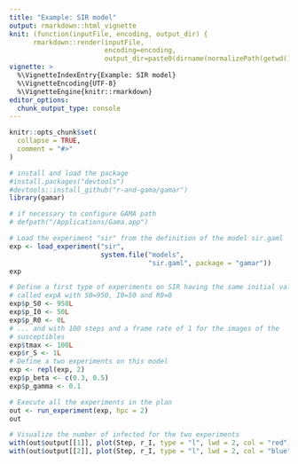 ```yaml
---
title: "Example: SIR model"
output: rmarkdown::html_vignette
knit: (function(inputFile, encoding, output_dir) { 
      rmarkdown::render(inputFile,
                        encoding=encoding, 
                        output_dir=paste0(dirname(normalizePath(getwd())), "/inst/doc"))})
vignette: >
  %\VignetteIndexEntry{Example: SIR model}
  %\VignetteEncoding{UTF-8}
  %\VignetteEngine{knitr::rmarkdown}
editor_options: 
  chunk_output_type: console
---
```


```r
knitr::opts_chunk$set(
  collapse = TRUE,
  comment = "#>"
)
```

```r
# install and load the package
#install.packages("devtools")
#devtools::install_github("r-and-gama/gamar")
library(gamar)

# if necessary to configure GAMA path
# defpath("/Applications/Gama.app")
```

```r
# Load the experiment "sir" from the definition of the model sir.gaml
exp <- load_experiment("sir",
                       system.file("models",
                                   "sir.gaml", package = "gamar"))
exp

```

```r
# Define a first type of experiments on SIR having the same initial value
# called expA with S0=950, I0=50 and R0=0
exp$p_S0 <- 950L
exp$p_I0 <- 50L
exp$p_R0 <- 0L
# ... and with 100 steps and a frame rate of 1 for the images of the
# susceptibles
exp$tmax <- 100L
exp$r_S <- 1L
# Define a two experiments on this model
exp <- repl(exp, 2)
exp$p_beta <- c(0.3, 0.5)
exp$p_gamma <- 0.1

```

```r
# Execute all the experiments in the plan
out <- run_experiment(exp, hpc = 2)
out
```

```r
# Visualize the number of infected for the two experiments
with(out$output[[1]], plot(Step, r_I, type = "l", lwd = 2, col = "red"))
with(out$output[[2]], plot(Step, r_I, type = "l", lwd = 2, col = "blue"))
```

